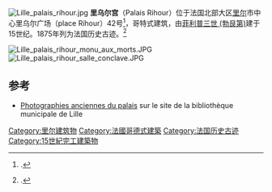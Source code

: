 [[Image:Lille_palais_rihour.jpg|right]]
'''里乌尔宫'''（Palais Rihour）位于法国北部大区[[里尔|里尔]]市中心里乌尔广场（place Rihour）42号<ref>{{cite web|url=http://www.cityzeum.com/palais-rihour|title=Palais Rihour|author=|année=|editor=''Citizem''|access-date=11 juillet 2010}}.</ref>，哥特式建筑，由[[菲利普三世_(勃艮第)|菲利普三世 (勃艮第)]]建于15世纪。1875年列为法国历史古迹。<ref>{{Mérimée|PA00107721}}.</ref>

[[Image:Lille_palais_rihour_monu_aux_morts.JPG|thumb]]
[[Image:Lille_palais_rihour_salle_conclave.JPG|thumb]]  

== 参考 ==
{{References|colonnes=2}}
* [https://web.archive.org/web/20160306045022/http://numerique.bibliotheque.bm-lille.fr/sdx/num/champ?f=subject&v=lille%20(nord)%20--%20palais%20rihour Photographies anciennes du palais] sur le site de la bibliothèque municipale de Lille
[[Category:里尔建筑物|Category:里尔建筑物]]
[[Category:法國哥德式建築|Category:法國哥德式建築]]
[[Category:法国历史古迹|Category:法国历史古迹]]
[[Category:15世紀完工建築物|Category:15世紀完工建築物]]